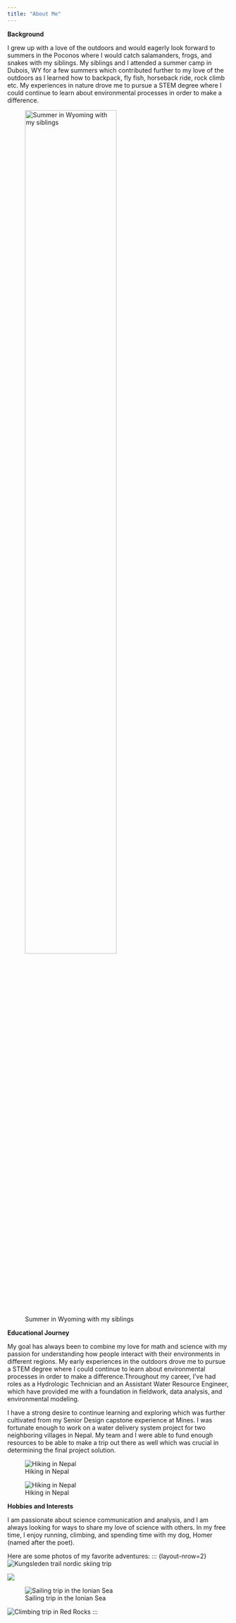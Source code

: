 ```yaml
---
title: "About Me"
---
```


**Background**

I grew up with a love of the outdoors and would eagerly look forward to summers in the Poconos where I would catch salamanders, frogs, and snakes with my siblings. My siblings and I attended a summer camp in Dubois, WY for a few summers which contributed further to my love of the outdoors as I learned how to backpack, fly fish, horseback ride, rock climb etc. My experiences in nature drove me to pursue a STEM degree where I could continue to learn about environmental processes in order to make a difference.

![Summer in Wyoming with my siblings](RenderedImage.jpeg){width=70%}

**Educational Journey**

My goal has always been to combine my love for math and science with my passion for understanding how people interact with their environments in different regions. My early experiences in the outdoors drove me to pursue a STEM degree where I could continue to learn about environmental processes in order to make a difference.Throughout my career, I’ve had roles as a Hydrologic Technician and an Assistant Water Resource Engineer, which have provided me with a foundation in fieldwork, data analysis, and environmental modeling.

I have a strong desire to continue learning and exploring which was further cultivated from my Senior Design capstone experience at Mines. I was fortunate enough to work on a water delivery system project for two neighboring villages in Nepal. My team and I were able to fund enough resources to be able to make a trip out there as well which was crucial in determining the final project solution.

::: {layout="[[50,50]]"}
![Hiking in Nepal](IMG_0899.jpeg)

![Hiking in Nepal](Nepal2019_dog_KhundeKhumjungP1000258-2.jpg)
:::

**Hobbies and Interests**

I am passionate about science communication and analysis, and I am always looking for ways to share my love of science with others. In my free time, I enjoy running, climbing, and spending time with my dog, Homer (named after the poet).

Here are some photos of my favorite adventures:
::: {layout-nrow=2}
![Kungsleden trail nordic skiing trip](IMG_9247.jpeg)

![](IMG_0889.jpeg)

![Sailing trip in the Ionian Sea](IMG_4780.jpeg)

![Climbing trip in Red Rocks](IMG_2276.jpeg)
:::
